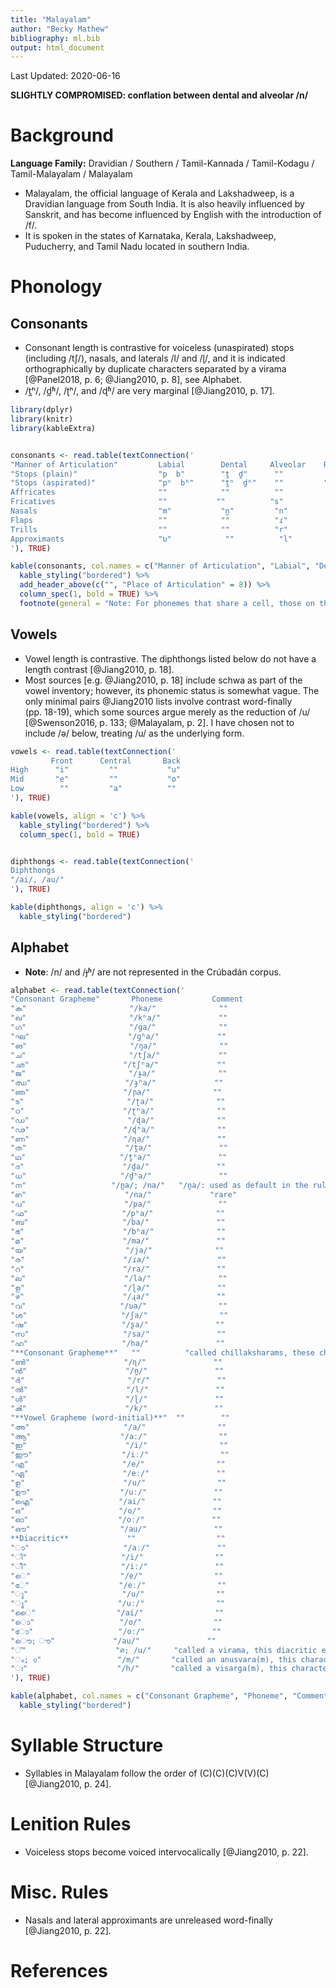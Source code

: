 ```yaml
---
title: "Malayalam"
author: "Becky Mathew"
bibliography: ml.bib
output: html_document
---
```


Last Updated: 2020-06-16

**SLIGHTLY COMPROMISED: conflation between dental and alveolar /n/**

# Background

**Language Family:** Dravidian / Southern / Tamil-Kannada / Tamil-Kodagu / Tamil-Malayalam / Malayalam

* Malayalam, the official language of Kerala and Lakshadweep, is a Dravidian language from South India. It is also heavily influenced by Sanskrit, and has become influenced by English with the introduction of /f/.
* It is spoken in the states of Karnataka, Kerala, Lakshadweep, Puducherry, and Tamil Nadu located in southern India.

# Phonology

## Consonants

* Consonant length is contrastive for voiceless (unaspirated) stops (including /tʃ/), nasals, and laterals /l/ and /ɭ/, and it is indicated orthographically by duplicate characters separated by a virama [@Panel2018, p. 6; @Jiang2010, p. 8], see Alphabet.
* /t̪ʰ/, /d̪ʱ/, /ʈʰ/, and /ɖʱ/ are very marginal [@Jiang2010, p. 17].

```r

library(dplyr)
library(knitr)
library(kableExtra)


consonants <- read.table(textConnection('
"Manner of Articulation"         Labial        Dental     Alveolar    Retroflex   Postalveolar   Palatal       Velar       Glottal
"Stops (plain)"                  "p  b"        "t̪  d̪"      ""          "ʈ  ɖ"        ""           "ɟ"         "k  ɡ"         ""
"Stops (aspirated)"              "pʰ  bʱ"      "t̪ʰ  d̪ʱ"    ""         "ʈʰ  ɖʱ"       ""           "ɟʱ"        "kʰ  ɡʱ"       ""
Affricates                       ""            ""          ""            ""        "tʃ tʃʰ"       ""            ""           ""
Fricatives                       ""           ""          "s"          "ʂ"          "ʃ"          ""            ""           "h"
Nasals                           "m"           "n̪"         "n"          "ɳ"          ""           "ɲ"           "ŋ"          ""
Flaps                            ""            ""          "ɾ"          ""           ""           ""            ""           ""
Trills                           ""            ""          "r"          ""           ""           ""            ""           ""
Approximants                     "ʋ"            ""          "l"        "ɻ  ɭ"         ""           "j"           ""           ""
'), TRUE)

kable(consonants, col.names = c("Manner of Articulation", "Labial", "Dental", "Alveolar", "Retroflex", "Postalveolar", "Palatal", "Velar", "Glottal"), align = 'c') %>%
  kable_styling("bordered") %>%
  add_header_above(c("", "Place of Articulation" = 8)) %>%
  column_spec(1, bold = TRUE) %>%
  footnote(general = "Note: For phonemes that share a cell, those on the left are voiceless and those on the right are voiced. Both retroflex approximants are voiced, but the one on the right is lateral.", general_title = "")
```

## Vowels

* Vowel length is contrastive. The diphthongs listed below do not have a length contrast [@Jiang2010, p. 18].
* Most sources [e.g. @Jiang2010, p. 18] include schwa as part of the vowel inventory; however, its phonemic status is somewhat vague. The only minimal pairs @Jiang2010 lists involve contrast word-finally (pp. 18-19), which some sources argue merely as the reduction of /u/ [@Swenson2016, p. 133; @Malayalam, p. 2]. I have chosen not to include /ə/ below, treating /u/ as the underlying form.

```r

vowels <- read.table(textConnection('
         Front      Central       Back
High      "i"         ""           "u"
Mid       "e"         ""           "o"
Low        ""         "a"          ""
'), TRUE)

kable(vowels, align = 'c') %>%
  kable_styling("bordered") %>%
  column_spec(1, bold = TRUE)


diphthongs <- read.table(textConnection('
Diphthongs
"/ai/, /au/"
'), TRUE)

kable(diphthongs, align = 'c') %>%
  kable_styling("bordered")
```   

## Alphabet

* **Note**: /n/ and /ɟʱ/ are not represented in the Crúbadán corpus.

```r

alphabet <- read.table(textConnection('
"Consonant Grapheme"       Phoneme           Comment
"ക"                       "/ka/"              ""
"ഖ"                       "/kʰa/"             ""
"ഗ"                       "/ɡa/"              ""
"ഘ"                      "/ɡʱa/"             ""
"ങ"                       "/ŋa/"              ""
"ച"                       "/tʃa/"             ""
"ഛ"                     "/tʃʰa/"             ""
"ജ"                       "/ɟa/"              ""
"ഝ"                     "/ɟʱa/"             ""
"ഞ"                     "/ɲa/"              ""
"ട"                       "/ʈa/"              ""
"ഠ"                      "/ʈʰa/"              ""
"ഡ"                      "/ɖa/"              ""
"ഢ"                     "/ɖʱa/"              ""
"ണ"                     "/ɳa/"               ""
"ത"                      "/t̪a/"               ""
"ഥ"                     "/t̪ʰa/"               ""
"ദ"                      "/d̪a/"               ""
"ധ"                     "/d̪ʱa/"               ""
"ന"                   "/n̪a/; /na/"   "/n̪a/: used as default in the rules"
"ഩ"                      "/na/"             "rare"
"പ"                      "/pa/"               ""
"ഫ"                     "/pʰa/"              ""
"ബ"                     "/ba/"               ""
"ഭ"                      "/bʱa/"              ""
"മ"                      "/ma/"               ""
"യ"                      "/ja/"              ""
"ര"                      "/ɾa/"               ""
"റ"                      "/ra/"               ""
"ല"                      "/la/"               ""
"ള"                      "/ɭa/"               ""
"ഴ"                      "/ɻa/"               ""
"വ"                     "/ʋa/"                ""
"ശ"                     "/ʃa/"                ""
"ഷ"                     "/ʂa/"               ""
"സ"                     "/sa/"               ""
"ഹ"                     "/ha/"               ""
"**Consonant Grapheme**"   ""          "called chillaksharams, these characters don\'t carry an inherent vowel [@Panel2018, p. 9]"
"ൺ"                     "/ɳ/"               ""  
"ൻ"                      "/n̪/"               ""
"ർ"                       "/r/"               ""
"ൽ"                      "/l/"               ""
"ൾ"                      "/ɭ/"               ""
"ൿ"                      "/k/"               ""
"**Vowel Grapheme (word-initial)**"  ""        ""
"അ"                     "/a/"                ""
"ആ"                    "/aː/"                ""
"ഇ"                      "/i/"                ""
"ഈ"                    "/iː/"                ""
"എ"                     "/e/"                ""
"ഏ"                     "/eː/"               ""
"ഉ"                      "/u/"                ""
"ഊ"                    "/uː/"               ""
"ഐ"                   "/ai/"               ""
"ഒ"                     "/o/"                ""
"ഓ"                    "/oː/"               ""
"ഔ"                    "/au/"               ""
**Diacritic**             ""                  ""
"ാ"                     "/aː/"               ""
"ി"                     "/i/"                ""
"ീ"                     "/iː/"               ""
"െ"                    "/e/"                ""
"േ"                    "/eː/"                ""
"ു"                     "/u/"                ""
"ൂ"                    "/uː/"                ""
"ൈ"                  "/ai/"                ""
"ൊ"                   "/o/"                ""
"ോ"                   "/oː/"               ""
"ൌ; ൗ"             "/au/"               ""
"്"                    "∅; /u/"     "called a virama, this diacritic either removes the inherent vowel or reduces word-final /u/ to [ə] [@Malayalam, p. 2]"  
"ം; ൦"                 "/m/"       "called an anusvara(m), this character follows a vowel, often resulting in assimilation to the following consonant [@Panel2018, p. 9]"  
"ഃ"                    "/h/"       "called a visarga(m), this character follows a vowel (ibid.)"  
'), TRUE)

kable(alphabet, col.names = c("Consonant Grapheme", "Phoneme", "Comment"), align = 'c') %>%
  kable_styling("bordered")
```

# Syllable Structure

* Syllables in Malayalam follow the order of (C)(C)(C)V(V)(C) [@Jiang2010, p. 24].

# Lenition Rules

* Voiceless stops become voiced intervocalically [@Jiang2010, p. 22].

# Misc. Rules

* Nasals and lateral approximants are unreleased word-finally [@Jiang2010, p. 22].

# References
